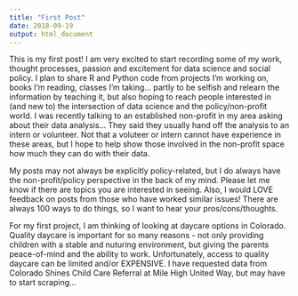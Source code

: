 ```yaml
---
title: "First Post"
date: 2018-09-19
output: html_document
---
```


This is my first post! I am very excited to start recording some of my work, thought processes, passion and excitement for data science and social policy. I plan to share R and Python code from projects I'm working on, books I'm reading, classes I'm taking... partly to be selfish and relearn the information by teaching it, but also hoping to reach people interested in (and new to) the intersection of data science and the policy/non-profit world. I was recently talking to an established non-profit in my area asking about their data analysis... They said they usually hand off the analysis to an intern or volunteer. Not that a voluteer or intern cannot have experience in these areas, but I hope to help show those involved in the non-profit space how much they can do with their data.

My posts may not always be explicitly policy-related, but I do always have the non-profit/policy perspective in the back of my mind. Please let me know if there are topics you are interested in seeing. Also, I would LOVE feedback on posts from those who have worked similar issues! There are always 100 ways to do things, so I want to hear your pros/cons/thoughts.

For my first project, I am thinking of looking at daycare options in Colorado. Quality daycare is important for so many reasons - not only providing children with a stable and nuturing environment, but giving the parents peace-of-mind and the ability to work. Unfortunately, access to quality daycare can be limited and/or EXPENSIVE. I have requested data from Colorado Shines Child Care Referral at Mile High United Way, but may have to start scraping...